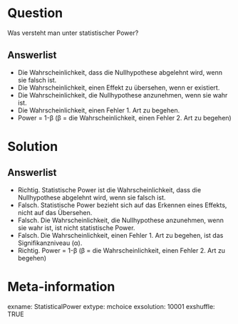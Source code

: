 Question 
======== 

Was versteht man unter statistischer Power?

Answerlist
----------

* Die Wahrscheinlichkeit, dass die Nullhypothese abgelehnt wird, wenn sie falsch ist.
* Die Wahrscheinlichkeit, einen Effekt zu übersehen, wenn er existiert.
* Die Wahrscheinlichkeit, die Nullhypothese anzunehmen, wenn sie wahr ist.
* Die Wahrscheinlichkeit, einen Fehler 1. Art zu begehen.
* Power = 1-β (β = die Wahrscheinlichkeit, einen Fehler 2. Art zu begehen)

Solution
========

Answerlist
----------

* Richtig. Statistische Power ist die Wahrscheinlichkeit, dass die Nullhypothese abgelehnt wird, wenn sie falsch ist.
* Falsch. Statistische Power bezieht sich auf das Erkennen eines Effekts, nicht auf das Übersehen.
* Falsch. Die Wahrscheinlichkeit, die Nullhypothese anzunehmen, wenn sie wahr ist, ist nicht statistische Power.
* Falsch. Die Wahrscheinlichkeit, einen Fehler 1. Art zu begehen, ist das Signifikanzniveau (α).
* Richtig. Power = 1-β (β = die Wahrscheinlichkeit, einen Fehler 2. Art zu begehen)

Meta-information
================
exname: StatisticalPower
extype: mchoice
exsolution: 10001
exshuffle: TRUE
